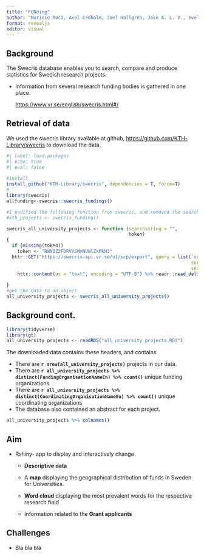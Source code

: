```yaml
---
title: "FUNding"
author: "Muricio Roca, Axel Cedholm, Joel Hallgren, Jose A. L. V., Evelyn Halitzki, Mikael Brink"
format: revealjs
editor: visual
---
```


## Background

The Swecris database enables you to search, compare and produce statistics for Swedish research projects.

-   Information from several research funding bodies is gathered in one place.

    <https://www.vr.se/english/swecris.html#/>

## Retrieval of data

We used the swecris library available at github, <https://github.com/KTH-Library/swecris> to download the data.

```r
#| label: load-packages
#| echo: true
#| eval: false
 
#install
install_github("KTH-Library/swecris", dependencies = T, force=T)
#
library(swecris)
allfunding<-swecris::swecris_fundings()

#I modified the following function from swecris, and removed the search string that specified KTH
#kth_projects <- swecris_funding()

swecris_all_university_projects <- function (searchstring = "", 
                                             token) 
{
  if (missing(token)) 
    token <- "RWNDZ3FDRVVSMmNUNlZkMkN3"
  httr::GET("https://swecris-api.vr.se/v1/scp/export", query = list(`organizationType[]` = "Universitet", 
                                                                    sortOrder = "desc", sortColumn = "FundingStartDate", 
                                                                    searchText = URLencode(searchstring), token = token)) %>% 
    httr::content(as = "text", encoding = "UTF-8") %>% readr::read_delim(delim = ";", 
                                                                         quote = "\"", show_col_types = FALSE)
}
#get the data to an object
all_university_projects <- swecris_all_university_projects()

```

## Background cont.

```r
library(tidyverse)
library(gt)
all_university_projects <- readRDS("all_university_projects.RDS")
```

The downloaded data contains these headers, and contains

-   There are **`r nrow(all_university_projects)`** projects in our data.
-   There are **`r all_university_projects %>% distinct(FundingOrganisationNameEn) %>% count()`** unique funding organizations
-   There are **`r all_university_projects %>% distinct(CoordinatingOrganisationNameEn) %>% count()`** unique coordinating organizations
-   The database also contained an abstract for each project.

```r

all_university_projects %>% colnames()
```

## Aim

-   Rshiny- app to display and interactively change

    -   **Descriptive data**

    -   A **map** displaying the geographical distribution of funds in Sweden for Universities.

    -   **Word cloud** displaying the most prevalent words for the respective research field

    -   Information related to the **Grant applicants**

## Challenges

-   Bla bla bla
